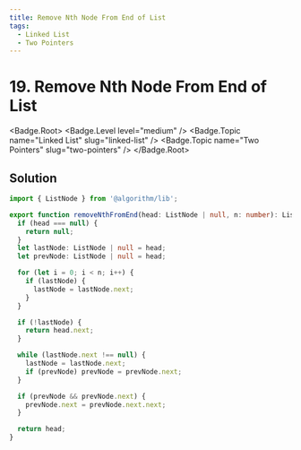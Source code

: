 ```yaml
---
title: Remove Nth Node From End of List
tags:
  - Linked List
  - Two Pointers
---
```


# 19. Remove Nth Node From End of List

<Badge.Root>
  <Badge.Level level="medium" />
  <Badge.Topic name="Linked List" slug="linked-list" />
  <Badge.Topic name="Two Pointers" slug="two-pointers" />
</Badge.Root>

## Solution

```typescript filename="solution.ts" copy
import { ListNode } from '@algorithm/lib';

export function removeNthFromEnd(head: ListNode | null, n: number): ListNode | null {
  if (head === null) {
    return null;
  }
  let lastNode: ListNode | null = head;
  let prevNode: ListNode | null = head;

  for (let i = 0; i < n; i++) {
    if (lastNode) {
      lastNode = lastNode.next;
    }
  }

  if (!lastNode) {
    return head.next;
  }

  while (lastNode.next !== null) {
    lastNode = lastNode.next;
    if (prevNode) prevNode = prevNode.next;
  }

  if (prevNode && prevNode.next) {
    prevNode.next = prevNode.next.next;
  }

  return head;
}
```

<ProblemLink
  codingSite="leetcode"
  href="https://leetcode.com/problems/remove-nth-node-from-end-of-list/"
  title="Remove Nth Node From End of List"
/>

